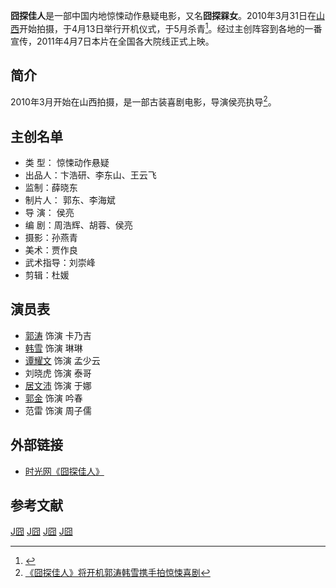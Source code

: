 {{Infobox Film
| name           = 囧探佳人
| original_name  = Jiong Tan Jia Ren
| cn_name        = 
| hk_name        =
| tw_name        =
| image          = Jiong Tan Jia Ren.jpg
| caption        = 恐怖、喜剧
| producer       = 
| director       = [[侯亮|侯亮]]
| writer         = 周浩辉、胡蓉、侯亮
| starring       = [[郭涛|郭涛]]、[[韩雪|韩雪]]、[[谭耀文|谭耀文]]
| music          = 
| cinematography = 
| editing        = 
| production_company = 北京浩天中维文化传媒有限公司<br>山西世纪星烨影视有限公司<br>山西广播电视台
| distributor    = 
| released       = {{flagicon|CHN}} 2011年4月7日
| runtime        = 
| country        = {{CHN}}
| language       = [[普通話|普通話]]
| budget         = 
| gross          = 
| website        = [http://ent.sina.com.cn/f/m/jtjr/ 《囧探佳人》]
| imdb_id        = 
}}
'''囧探佳人'''是一部中国内地惊悚动作悬疑电影，又名'''囧探槑女'''。2010年3月31日在[[山西|山西]]开始拍摄，于4月13日举行开机仪式，于5月杀青<ref>{{Cite web |url=http://ent.sina.com.cn/m/c/2010-05-06/11142949535.shtml |title=侦探电影《囧探佳人》关机 悬疑元素扑朔迷离 |accessdate=2010-06-13 |archive-date=2016-03-04 |archive-url=https://web.archive.org/web/20160304090441/http://ent.sina.com.cn/m/c/2010-05-06/11142949535.shtml |dead-url=no }}</ref>。经过主创阵容到各地的一番宣传，2011年4月7日本片在全国各大院线正式上映。

==简介==
2010年3月开始在山西拍摄，是一部古装喜剧电影，导演侯亮执导<ref>[http://news.hbtv.com.cn/content/2010-03/30/content_1739279.htm 《囧探佳人》将开机郭涛韩雪携手拍惊悚喜剧]{{Dead link|date=2018年9月 |bot=InternetArchiveBot |fix-attempted=yes }}</ref>。

==主创名单==
*类 型： 惊悚动作悬疑
*出品人：卞浩研、李东山、王云飞
*监制：薛晓东
*制片人： 郭东、李海斌
*导 演： 侯亮
*编 剧：周浩辉、胡蓉、侯亮
*摄影：孙燕青
*美术：贾作良
*武术指导：刘崇峰
*剪辑：杜媛

==演员表==
*[[郭涛|郭涛]] 饰演 卡乃吉
*[[韩雪|韩雪]] 饰演 琳琳
*[[谭耀文|谭耀文]] 饰演 孟少云
*刘晓虎 饰演 泰哥
*[[居文沛|居文沛]] 饰演 于娜
*[[郭金|郭金]] 饰演 吟春
*范雷 饰演 周子儒

==外部链接==
*[https://web.archive.org/web/20100709151310/http://www.mtime.com/movie/126684/ 时光网《囧探佳人》]

==参考文献==
<div class="references-small">
<references />
</div>
{{中国电影小作品}}
[[Category:中國動作片|J囧]]
[[Category:中國驚悚片|J囧]]
[[Category:2011年中国电影作品|J囧]]
[[Category:中華民國大陸時期背景電影|J囧]]
